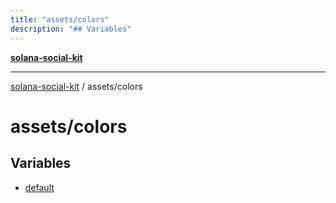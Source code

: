 ```yaml
---
title: "assets/colors"
description: "## Variables"
---
```


[**solana-social-kit**](../../README.mdx)

***

[solana-social-kit](../../README.mdx) / assets/colors

# assets/colors

## Variables

- [default](variables/default.mdx)

